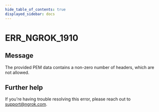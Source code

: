 ```yaml
---
hide_table_of_contents: true
displayed_sidebar: docs
---
```



# ERR_NGROK_1910

## Message

The provided PEM data contains a non-zero number of headers, which are not allowed.

<ErrorDetails error="err_ngrok_1910" />

## Further help

If you're having trouble resolving this error, please reach out to [support@ngrok.com](mailto:support@ngrok.com?subject=Help%20with%20ERR_NGROK_1910).
